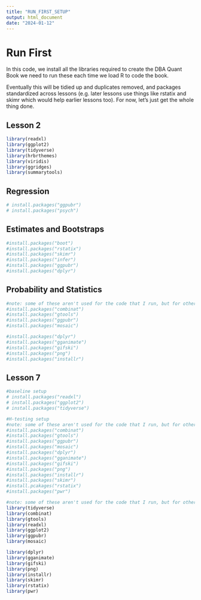 ```yaml
---
title: "RUN_FIRST_SETUP"
output: html_document
date: "2024-01-12"
---
```


# Run First

In this code, we install all the libraries required to create the DBA Quant Book we need to run these each time we load R to code the book.

Eventually this will be tidied up and duplicates removed, and packages standardized across lessons (e.g. later lessons use things like rstatix and skimr which would help earlier lessons too). For now, let's just get the whole thing done.

## Lesson 2

```r
library(readxl)
library(ggplot2)
library(tidyverse)
library(hrbrthemes)
library(viridis)
library(ggridges)
library(summarytools)
```

## Regression


```r
# install.packages("ggpubr")
# install.packages("psych")
```


## Estimates and Bootstraps

```r
#install.packages("boot")
#install.packages("rstatix")
#install.packages("skimr")
#install.packages("infer")
#install.packages("ggpubr")
#install.packages("dplyr")
```

## Probability and Statistics


```r
#note: some of these aren't used for the code that I run, but for other parts I have hashed out.
#install.packages("combinat")
#install.packages("gtools")
#install.packages("ggpubr")
#install.packages("mosaic")

#install.packages("dplyr")
#install.packages("gganimate")
#install.packages("gifski")
#install.packages("png")
#install.packages("installr")
```


## Lesson 7


```r
#baseline setup
# install.packages("readxl")
# install.packages("ggplot2")
# install.packages("tidyverse")

#H-testing setup
#note: some of these aren't used for the code that I run, but for other parts I have hashed out.
#install.packages("combinat")
#install.packages("gtools")
#install.packages("ggpubr")
#install.packages("mosaic")
#install.packages("dplyr")
#install.packages("gganimate")
#install.packages("gifski")
#install.packages("png")
#install.packages("installr")
#install.packages("skimr")
#install.pcakages("rstatix")
#install.packages("pwr")

```


```r
#note: some of these aren't used for the code that I run, but for other parts I have hashed out.
library(tidyverse)
library(combinat)
library(gtools)
library(readxl)
library(ggplot2)
library(ggpubr)
library(mosaic)

library(dplyr)
library(gganimate)
library(gifski)
library(png)
library(installr)
library(skimr)
library(rstatix)
library(pwr)
```
